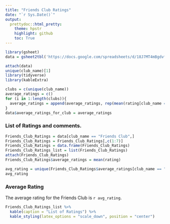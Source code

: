 ```yaml
---
title: "Friends Club Ratings"
date: "`r Sys.Date()`"
output: 
  prettydoc::html_pretty:
    theme: hpstr
    highlight: github
    toc: True
---
```



```r
library(gsheet)
data = gsheet2tbl('https://docs.google.com/spreadsheets/d/18J7MT4mBgdvfWq-jl4fJY4hRQ76y-XRZ5-7oV1bWX_Y/edit#gid=0')
```




```r
attach(data)
unique(club_name)[1]
library(tidyverse)
library(kableExtra)
```



```r
clubs = c(unique(club_name))
average_ratings = c()
for (i in 1:length(clubs)){
  average_ratings = append(average_ratings, rep(mean(rating[club_name == clubs[i]]), length(rating[club_name == clubs[i]])))
}
data$average_ratings_for_club = average_ratings
```




### List of Ratings and comments. 

```r
Friends_Club_Ratings = data[club_name == "Friends Club",]
Friends_Club_Ratings = Friends_Club_Ratings[,c(1:7)]
Friends_Club_Ratings = data.frame(Friends_Club_Ratings)
Friends_Club_Ratings_list = list(Friends_Club_Ratings)
attach(Friends_Club_Ratings)
Friends_Club_Ratings$average_ratings = mean(rating)
```

```r
avg_rating = unique(Friends_Club_Ratings$average_ratings[club_name == "Friends Club"])
avg_rating
```

### Average Rating

The average rating for the Friends Club is `r avg_rating`.


```r
Friends_Club_Ratings_list %>% 
  kable(caption = "List of Ratings") %>% 
  kable_styling(latex_options = "scale_down", position = "center")
```


